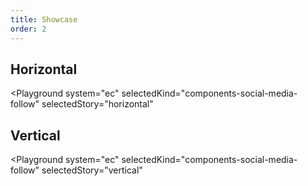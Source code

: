 ```yaml
---
title: Showcase
order: 2
---
```



## Horizontal

<Playground
  system="ec"
  selectedKind="components-social-media-follow"
  selectedStory="horizontal"
>
  <Html markup={socialMediaHorizontal} />
</Playground>

## Vertical

<Playground
  system="ec"
  selectedKind="components-social-media-follow"
  selectedStory="vertical"
>
  <Html markup={socialMediaVertical} />
</Playground>
